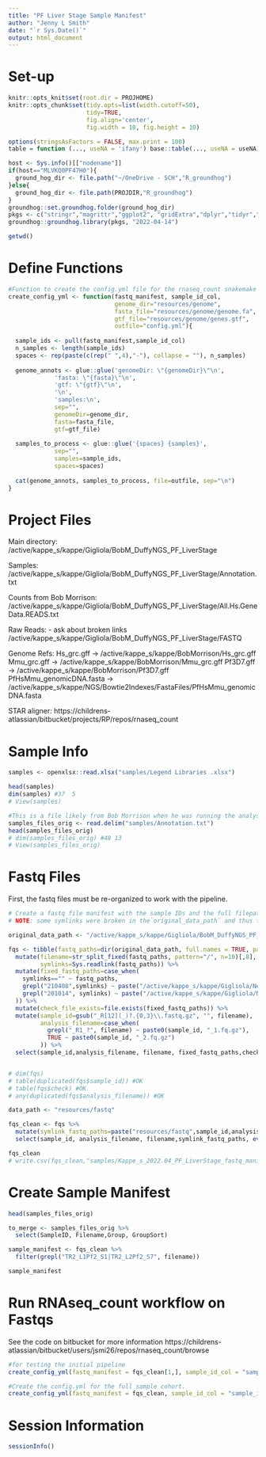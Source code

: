 ```yaml
---
title: "PF Liver Stage Sample Manifest"
author: "Jenny L Smith"
date: "`r Sys.Date()`"
output: html_document
---
```


# Set-up 

```r
knitr::opts_knit$set(root.dir = PROJHOME)
knitr::opts_chunk$set(tidy.opts=list(width.cutoff=50),
                      tidy=TRUE,
                      fig.align='center',
                      fig.width = 10, fig.height = 10)

options(stringsAsFactors = FALSE, max.print = 100)
table = function (..., useNA = 'ifany') base::table(..., useNA = useNA)
```

```r
host <- Sys.info()[["nodename"]]
if(host=="MLVKQ0PF47H0"){
  ground_hog_dir <- file.path("~/OneDrive - SCH","R_groundhog")
}else{
  ground_hog_dir <- file.path(PROJDIR,"R_groundhog")
}
groundhog::set.groundhog.folder(ground_hog_dir)
pkgs <- c("stringr","magrittr","ggplot2", "gridExtra","dplyr","tidyr","tibble","lintr")
groundhog::groundhog.library(pkgs, "2022-04-14")

getwd()
```

# Define Functions 

```r
#Function to create the config.yml file for the rnaseq_count snakemake workflow
create_config_yml <- function(fastq_manifest, sample_id_col,
                              genome_dir="resources/genome", 
                              fasta_file="resources/genome/genome.fa", 
                              gtf_file="resources/genome/genes.gtf",
                              outfile="config.yml"){
  
  sample_ids <- pull(fastq_manifest,sample_id_col)
  n_samples <- length(sample_ids)
  spaces <- rep(paste(c(rep(" ",4),"-"), collapse = ""), n_samples)
  
  genome_annots <- glue::glue('genomeDir: \"{genomeDir}\"\n',
             'fasta: \"{fasta}\"\n',
             'gtf: \"{gtf}\"\n',
             '\n',
             'samples:\n',
             sep="",
             genomeDir=genome_dir,
             fasta=fasta_file,
             gtf=gtf_file) 
  
  samples_to_process <- glue::glue('{spaces} {samples}',
             sep="",
             samples=sample_ids,
             spaces=spaces) 
  
  cat(genome_annots, samples_to_process, file=outfile, sep="\n")
}
```

# Project Files 

Main directory:
/active/kappe_s/kappe/Gigliola/BobM_DuffyNGS_PF_LiverStage

Samples:
/active/kappe_s/kappe/Gigliola/BobM_DuffyNGS_PF_LiverStage/Annotation.txt

Counts from Bob Morrison:
/active/kappe_s/kappe/Gigliola/BobM_DuffyNGS_PF_LiverStage/All.Hs.GeneData.READS.txt

Raw Reads: - ask about broken links
/active/kappe_s/kappe/Gigliola/BobM_DuffyNGS_PF_LiverStage/FASTQ

Genome Refs:
Hs_grc.gff -> /active/kappe_s/kappe/BobMorrison/Hs_grc.gff
Mmu_grc.gff -> /active/kappe_s/kappe/BobMorrison/Mmu_grc.gff
Pf3D7.gff -> /active/kappe_s/kappe/BobMorrison/Pf3D7.gff
PfHsMmu_genomicDNA.fasta -> /active/kappe_s/kappe/NGS/Bowtie2Indexes/FastaFiles/PfHsMmu_genomicDNA.fasta

STAR aligner:
https://childrens-atlassian/bitbucket/projects/RP/repos/rnaseq_count


# Sample Info

```r
samples <- openxlsx::read.xlsx("samples/Legend Libraries .xlsx")

head(samples)
dim(samples) #37  5
# View(samples)
```

```r
#This is a file likely from Bob Morrison when he was running the analysis. 
samples_files_orig <- read.delim("samples/Annotation.txt")
head(samples_files_orig)
# dim(samples_files_orig) #48 13
# View(samples_files_orig)
```

# Fastq Files 

First, the fastq files must be re-organized to work with the pipeline. 
  
```r
# Create a fastq file manifest with the sample IDs and the full filepaths of the data. 
# NOTE: some symlinks were broken in the`original_data_path` and thus they needed to have their file paths fixed to direct to the hard copy of the fastq.

original_data_path <- "/active/kappe_s/kappe/Gigliola/BobM_DuffyNGS_PF_LiverStage/FASTQ"

fqs <- tibble(fastq_paths=dir(original_data_path, full.names = TRUE, pattern = "*.gz")) %>% 
  mutate(filename=str_split_fixed(fastq_paths, pattern="/", n=10)[,8], 
         symlinks=Sys.readlink(fastq_paths)) %>% 
  mutate(fixed_fastq_paths=case_when(
    symlinks=="" ~ fastq_paths, 
    grepl("210408",symlinks) ~ paste("/active/kappe_s/kappe/Gigliola/NextSeq_Runs/210408_NS500259_0368_AH33V3BGXH/demultiplexed-Data", filename, sep="/"),
    grepl("201014", symlinks) ~ paste("/active/kappe_s/kappe/Gigliola/NextSeq_Runs/201014_NB501859_0214_AHY3V5BGXC/Data/Intensities/BaseCalls", filename, sep="/")
  )) %>% 
  mutate(check_file_exists=file.exists(fixed_fastq_paths)) %>%
  mutate(sample_id=gsub("_R[12](_)?.{0,3}\\.fastq.gz", "", filename), 
         analysis_filename=case_when(
           grepl("_R1_?", filename) ~ paste0(sample_id, "_1.fq.gz"), 
           TRUE ~ paste0(sample_id, "_2.fq.gz")
         )) %>% 
  select(sample_id,analysis_filename, filename, fixed_fastq_paths,check_file_exists, broken_fastq_paths=fastq_paths) 


# dim(fqs)
# table(duplicated(fqs$sample_id)) #OK
# table(fqs$check) #OK
# any(duplicated(fqs$analysis_filename)) #OK
```

```r
data_path <- "resources/fastq"

fqs_clean <- fqs %>% 
  mutate(symlink_fastq_paths=paste("resources/fastq",sample_id,analysis_filename, sep="/")) %>% 
  select(sample_id, analysis_filename, filename,symlink_fastq_paths, everything())

fqs_clean
# write.csv(fqs_clean,"samples/Kappe_s_2022.04_PF_LiverStage_fastq_manifest.csv")
```


# Create Sample Manifest

```r
head(samples_files_orig)
```

```r
to_merge <- samples_files_orig %>%
  select(SampleID, Filename,Group, GroupSort)
```

```r
sample_manifest <- fqs_clean %>% 
  filter(grepl("TR2_L1Pf2_S1|TR2_L2Pf2_S7", filename))

sample_manifest
```


# Run RNAseq_count workflow on Fastqs

See the code on bitbucket for more information 
https://childrens-atlassian/bitbucket/users/jsmi26/repos/rnaseq_count/browse

```r
#for testing the initial pipeline 
create_config_yml(fastq_manifest = fqs_clean[1,], sample_id_col = "sample_id", outfile = "config_test.yml")
```

```r
#Create the config.yml for the full sample cohort. 
create_config_yml(fastq_manifest = fqs_clean, sample_id_col = "sample_id")
```





# Session Information

```r
sessionInfo()
```




